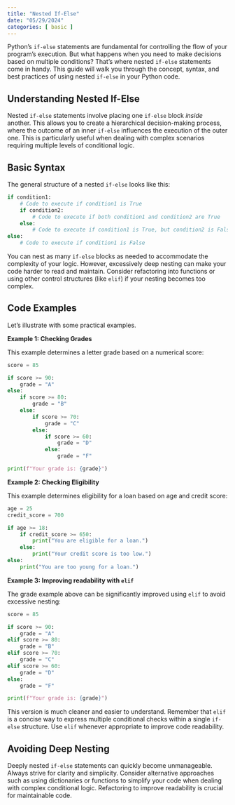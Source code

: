 ```yaml
---
title: "Nested If-Else"
date: "05/29/2024"
categories: [ basic ]
---
```



Python's `if-else` statements are fundamental for controlling the flow of your program's execution.  But what happens when you need to make decisions based on multiple conditions? That's where nested `if-else` statements come in handy. This guide will walk you through the concept, syntax, and best practices of using nested `if-else` in your Python code.


## Understanding Nested If-Else

Nested `if-else` statements involve placing one `if-else` block *inside* another.  This allows you to create a hierarchical decision-making process, where the outcome of an inner `if-else` influences the execution of the outer one.  This is particularly useful when dealing with complex scenarios requiring multiple levels of conditional logic.


## Basic Syntax

The general structure of a nested `if-else` looks like this:

```python
if condition1:
    # Code to execute if condition1 is True
    if condition2:
        # Code to execute if both condition1 and condition2 are True
    else:
        # Code to execute if condition1 is True, but condition2 is False
else:
    # Code to execute if condition1 is False
```

You can nest as many `if-else` blocks as needed to accommodate the complexity of your logic. However, excessively deep nesting can make your code harder to read and maintain.  Consider refactoring into functions or using other control structures (like `elif`) if your nesting becomes too complex.


## Code Examples

Let's illustrate with some practical examples.

**Example 1: Checking Grades**

This example determines a letter grade based on a numerical score:

```python
score = 85

if score >= 90:
    grade = "A"
else:
    if score >= 80:
        grade = "B"
    else:
        if score >= 70:
            grade = "C"
        else:
            if score >= 60:
                grade = "D"
            else:
                grade = "F"

print(f"Your grade is: {grade}")
```

**Example 2:  Checking Eligibility**

This example determines eligibility for a loan based on age and credit score:

```python
age = 25
credit_score = 700

if age >= 18:
    if credit_score >= 650:
        print("You are eligible for a loan.")
    else:
        print("Your credit score is too low.")
else:
    print("You are too young for a loan.")
```

**Example 3: Improving readability with `elif`**

The grade example above can be significantly improved using `elif` to avoid excessive nesting:

```python
score = 85

if score >= 90:
    grade = "A"
elif score >= 80:
    grade = "B"
elif score >= 70:
    grade = "C"
elif score >= 60:
    grade = "D"
else:
    grade = "F"

print(f"Your grade is: {grade}")
```

This version is much cleaner and easier to understand.  Remember that `elif` is a concise way to express multiple conditional checks within a single `if-else` structure.  Use `elif` whenever appropriate to improve code readability.


##  Avoiding Deep Nesting

Deeply nested `if-else` statements can quickly become unmanageable.  Always strive for clarity and simplicity. Consider alternative approaches such as using dictionaries or functions to simplify your code when dealing with complex conditional logic.  Refactoring to improve readability is crucial for maintainable code.

